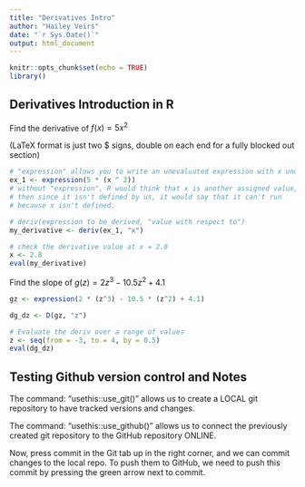 ```yaml
---
title: "Derivatives Intro"
author: "Hailey Veirs"
date: "`r Sys.Date()`"
output: html_document
---
```


```r
knitr::opts_chunk$set(echo = TRUE)
library()

```

## Derivatives Introduction in R

Find the derivative of $f(x) = 5x^2$

(LaTeX format is just two $ signs, double on each end for a fully blocked out section)

```r
# "expression" allows you to write an unevaluated expression with x undefined
ex_1 <- expression(5 * (x ^ 2))
# without "expression", R would think that x is another assigned value, 
# then since it isn't defined by us, it would say that it can't run 
# because x isn't defined.

# deriv(expression to be derived, "value with respect to")
my_derivative <- deriv(ex_1, "x")

# check the derivative value at x = 2.8
x <- 2.8
eval(my_derivative)
```

Find the slope of $g(z) = 2z^3-10.5z^2+4.1$

```r
gz <- expression(2 * (z^3) - 10.5 * (z^2) + 4.1)

dg_dz <- D(gz, "z")

# Evaluate the deriv over a range of values
z <- seq(from = -3, to = 4, by = 0.5)
eval(dg_dz)
```

## Testing Github version control and Notes

The command: "usethis::use_git()" allows us to create a LOCAL git repository to have tracked versions and changes.

The command: "usethis::use_github()" allows us to connect the previously created git repository to the GitHub repository ONLINE.

Now, press commit in the Git tab up in the right corner, and we can commit changes to the local repo.
To push them to GitHub, we need to push this commit by pressing the green arrow next to commit.
